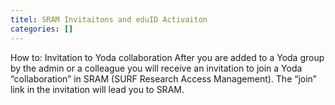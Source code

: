 ```yaml
---
titel: SRAM Invitaitons and eduID Activaiton
categories: []
---
```


How to: Invitation to Yoda collaboration
After you are added to a Yoda group by the admin or a colleague you will receive an invitation to join a Yoda “collaboration” in SRAM (SURF Research Access Management). The “join” link in the invitation will lead you to SRAM.
